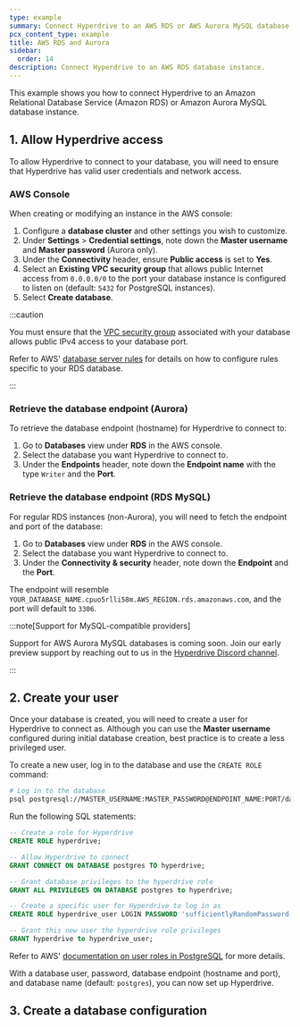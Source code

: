 ```yaml
---
type: example
summary: Connect Hyperdrive to an AWS RDS or AWS Aurora MySQL database instance.
pcx_content_type: example
title: AWS RDS and Aurora
sidebar:
  order: 14
description: Connect Hyperdrive to an AWS RDS database instance.
---
```



This example shows you how to connect Hyperdrive to an Amazon Relational Database Service (Amazon RDS) or Amazon Aurora MySQL database instance.

## 1. Allow Hyperdrive access

To allow Hyperdrive to connect to your database, you will need to ensure that Hyperdrive has valid user credentials and network access.

<Render file="public-connectivity" />

### AWS Console

When creating or modifying an instance in the AWS console:

1. Configure a **database cluster** and other settings you wish to customize.
2. Under **Settings** > **Credential settings**, note down the **Master username** and **Master password** (Aurora only).
3. Under the **Connectivity** header, ensure **Public access** is set to **Yes**.
4. Select an **Existing VPC security group** that allows public Internet access from `0.0.0.0/0` to the port your database instance is configured to listen on (default: `5432` for PostgreSQL instances).
5. Select **Create database**.

:::caution

You must ensure that the [VPC security group](https://docs.aws.amazon.com/vpc/latest/userguide/vpc-security-groups.html) associated with your database allows public IPv4 access to your database port.

Refer to AWS' [database server rules](https://docs.aws.amazon.com/AWSEC2/latest/UserGuide/security-group-rules-reference.html#sg-rules-db-server) for details on how to configure rules specific to your RDS database.

:::

### Retrieve the database endpoint (Aurora)

To retrieve the database endpoint (hostname) for Hyperdrive to connect to:

1. Go to **Databases** view under **RDS** in the AWS console.
2. Select the database you want Hyperdrive to connect to.
3. Under the **Endpoints** header, note down the **Endpoint name** with the type `Writer` and the **Port**.

### Retrieve the database endpoint (RDS MySQL)

For regular RDS instances (non-Aurora), you will need to fetch the endpoint and port of the database:

1. Go to **Databases** view under **RDS** in the AWS console.
2. Select the database you want Hyperdrive to connect to.
3. Under the **Connectivity & security** header, note down the **Endpoint** and the **Port**.

The endpoint will resemble `YOUR_DATABASE_NAME.cpuo5rlli58m.AWS_REGION.rds.amazonaws.com`, and the port will default to `3306`.

:::note[Support for MySQL-compatible providers]

Support for AWS Aurora MySQL databases is coming soon. Join our early preview support by reaching out to us in the [Hyperdrive Discord channel](https://discord.cloudflare.com/).

:::

## 2. Create your user

Once your database is created, you will need to create a user for Hyperdrive to connect as. Although you can use the **Master username** configured during initial database creation, best practice is to create a less privileged user.

To create a new user, log in to the database and use the `CREATE ROLE` command:

```sh
# Log in to the database
psql postgresql://MASTER_USERNAME:MASTER_PASSWORD@ENDPOINT_NAME:PORT/database_name
```

Run the following SQL statements:

```sql
-- Create a role for Hyperdrive
CREATE ROLE hyperdrive;

-- Allow Hyperdrive to connect
GRANT CONNECT ON DATABASE postgres TO hyperdrive;

-- Grant database privileges to the hyperdrive role
GRANT ALL PRIVILEGES ON DATABASE postgres to hyperdrive;

-- Create a specific user for Hyperdrive to log in as
CREATE ROLE hyperdrive_user LOGIN PASSWORD 'sufficientlyRandomPassword';

-- Grant this new user the hyperdrive role privileges
GRANT hyperdrive to hyperdrive_user;
```

Refer to AWS' [documentation on user roles in PostgreSQL](https://docs.aws.amazon.com/AmazonRDS/latest/UserGuide/Appendix.PostgreSQL.CommonDBATasks.Roles.html) for more details.

With a database user, password, database endpoint (hostname and port), and database name (default: `postgres`), you can now set up Hyperdrive.

## 3. Create a database configuration

<Render file="create-hyperdrive-config-mysql" />
<Render file="create-hyperdrive-config-mysql-next-steps" />
